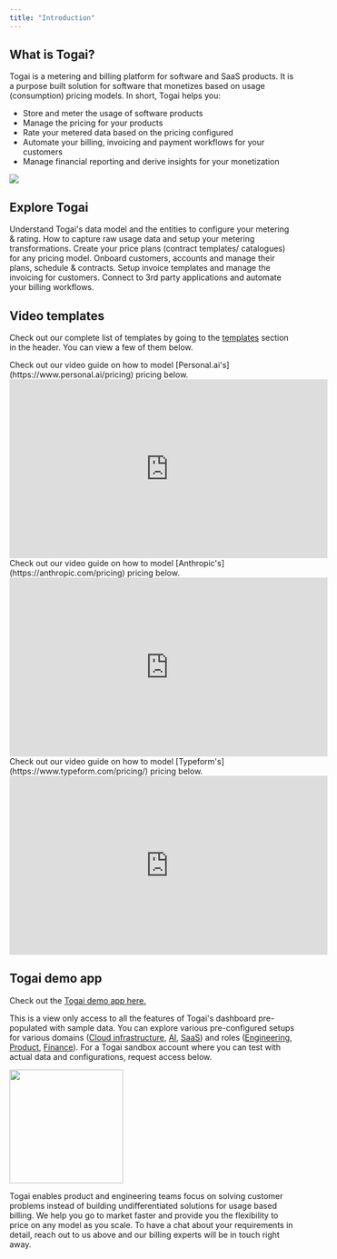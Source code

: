 ```yaml
---
title: "Introduction"
---
```



## What is Togai?
Togai is a metering and billing platform for software and SaaS products. It is a purpose built solution for software that monetizes based on usage (consumption) pricing models. In short, Togai helps you: 

* Store and meter the usage of software products
* Manage the pricing for your products
* Rate your metered data based on the pricing configured
* Automate your billing, invoicing and payment workflows for your customers
* Manage financial reporting and derive insights for your monetization


<Frame caption="Togai Platform">
  <img src="/docs/images/togai-platform.png" />
</Frame>

## Explore Togai 

<CardGroup cols={3}>
  <Card title="How Togai works" icon="lightbulb" href="/docs/how-togai-works">
    Understand Togai's data model and the entities to configure your metering & rating.
  </Card>
  <Card title="Usage metering" icon="database" href="/docs/event-schemas">
    How to capture raw usage data and setup your metering transformations.
  </Card>
  <Card title="Pricing and rating" icon="dollar-sign" href="/docs/billable-items-overview">
    Create your price plans (contract templates/ catalogues) for any pricing model.
  </Card>
  <Card title="Manage customers" icon="user" href="/docs/customers">
    Onboard customers, accounts and manage their plans, schedule & contracts.
  </Card>
  <Card title="Billing and invoicing" icon="file-invoice-dollar" href="/docs/invoices">
    Setup invoice templates and manage the invoicing for customers.
  </Card>
  <Card title="Intergrations" icon="puzzle" href="/docs/integrations/integrations-concepts">
    Connect to 3rd party applications and automate your billing workflows.
  </Card>
</CardGroup>

## Video templates

Check out our complete list of templates by going to the [templates](/templates) section in the header. You can view a few of them below.


<AccordionGroup>
  <Accordion title="Personal.ai">
    Check out our video guide on how to model [Personal.ai's](https://www.personal.ai/pricing) pricing below.

<iframe
  width="560"
  height="315"
  src="https://www.youtube.com/embed/2gL_3dDucOs"
  title="YouTube video player"
  frameborder="0"
  allow="accelerometer; autoplay; clipboard-write; encrypted-media; gyroscope; picture-in-picture"
  allowFullScreen
></iframe>

  </Accordion>

  <Accordion title="Anthropic">
    Check out our video guide on how to model [Anthropic's](https://anthropic.com/pricing) pricing below.

<iframe
  width="560"
  height="315"
  src="https://www.youtube.com/embed/uIjbTiQv1I4"
  title="YouTube video player"
  frameborder="0"
  allow="accelerometer; autoplay; clipboard-write; encrypted-media; gyroscope; picture-in-picture"
  allowFullScreen
></iframe>

  </Accordion>

  <Accordion title="Typeform">
    Check out our video guide on how to model [Typeform's](https://www.typeform.com/pricing/) pricing below.

<iframe
  width="560"
  height="315"
  src="https://www.youtube.com/embed/7dHdGldexa4"
  title="YouTube video player"
  frameborder="0"
  allow="accelerometer; autoplay; clipboard-write; encrypted-media; gyroscope; picture-in-picture"
  allowFullScreen
></iframe>

  </Accordion>
</AccordionGroup>


## Togai demo app

Check out the [Togai demo app here.](https://demo.togai.com/)

This is a view only access to all the features of Togai's dashboard pre-populated with sample data. You can explore various pre-configured setups for various domains ([Cloud infrastructure](https://demo.togai.com/dashboard?persona=ADMIN&domain=CLOUD_INFRASTRUCTURE), [AI](https://demo.togai.com/dashboard?persona=ADMIN&domain=GENERATIVE_AI), [SaaS](https://demo.togai.com/dashboard?persona=ADMIN&domain=SAAS)) and roles ([Engineering](https://demo.togai.com/dashboard/simulator?persona=ENGINEERS&domain=CLOUD_INFRASTRUCTURE), [Product](https://demo.togai.com/dashboard/simulator?persona=PRODUCT_MANAGER&domain=CLOUD_INFRASTRUCTURE), [Finance](https://demo.togai.com/dashboard?persona=FINOPS&domain=CLOUD_INFRASTRUCTURE)). For a Togai sandbox account where you can test with actual data and configurations, request access below.


<a href="https://www.togai.com/contact-us/" target="_blank">
  <img height="200" noZoom src="/docs/images/cta-button.png" />
</a>

Togai enables product and engineering teams focus on solving customer problems instead of building undifferentiated solutions for usage based billing. We help you go to market faster and provide you the flexibility to price on any model as you scale. To have a chat about your requirements in detail, reach out to us above and our billing experts will be in touch right away.